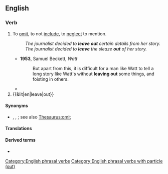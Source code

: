 ==English==

===Verb===
{{en-verb|leave<,,left> out}}

# To [[omit]], to not [[include]], to [[neglect]] to mention.
#: ''The journalist decided to '''leave out''' certain details from her story.''
#: ''The journalist decided to '''leave''' the sleaze '''out''' of her story.''
#* '''1953''', Samuel Beckett, ''Watt''
#*: But apart from this, it is difficult for a man like Watt to tell a long story like Watt's without '''leaving out''' some things, and foisting in others.
#* {{quote-journal
|en
|date=June 4, 2011
|author=Phil McNulty
|title=England 2 - 2 Switzerland
|work=BBC
|url=http://news.bbc.co.uk/sport2/hi/football/13553428.stm
|page=
|passage={{w|Fabio Capello|Capello}} mystifyingly '''left {{w|Ashley Young}} out''' despite a match-winning display in the Euro 2012 qualifier win in Wales in March and he only underlined the folly of the decision by emerging as substitute at half-time and striking a fine equaliser six minutes after coming on.}}
# {{&lit|en|leave|out}}
#: {{ux|en|After breakfast, there were still some ingredients '''left out''' that needed to be put away.}}

====Synonyms====
* {{l|en|exclude}}, {{l|en|miss out}}, {{l|en|omit}}; see also [[Thesaurus:omit]]

====Translations====
{{trans-see|to leave out or to not include|omit}}

====Derived terms====
* {{l|en|leave it out}}

[[Category:English phrasal verbs]]
[[Category:English phrasal verbs with particle (out)]]